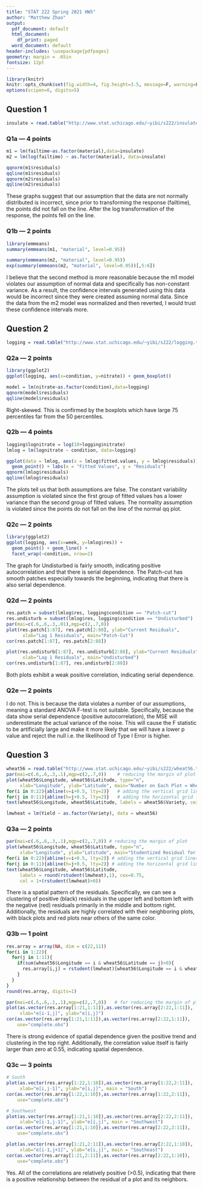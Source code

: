 ```yaml
---
title: "STAT 222 Spring 2021 HW5"
author: "Matthew Zhao"
output:
  pdf_document: default
  html_document:
    df_print: paged
  word_document: default
header-includes: \usepackage{pdfpages}
geometry: margin = .65in
fontsize: 12pt
---
```


```r
library(knitr)
knitr::opts_chunk$set(fig.width=4, fig.height=3.5, message=F, warning=F, collapse=T)
options(scipen=6, digits=5)
```


## Question 1

```r
insulate = read.table("http://www.stat.uchicago.edu/~yibi/s222/insulate.txt", h=T)
```


### Q1a --- 4 points

```r
m1 = lm(failtime~as.factor(material),data=insulate)
m2 = lm(log(failtime) ~ as.factor(material), data=insulate)
```
```r
qqnorm(m1$residuals)
qqline(m1$residuals)
qqnorm(m2$residuals)
qqline(m2$residuals)
```


These graphs suggest that our assumption that the data are not normally distributed is incorrect, since prior to transforming the response (failtime), the points did not fall on the line. After the log transformation of the response, the points fell on the line. 

### Q1b --- 2 points


```r
library(emmeans)
summary(emmeans(m1, "material", level=0.95))
```

```r
summary(emmeans(m2, "material", level=0.95))
exp(summary(emmeans(m2, "material", level=0.95))[,5:6])
```


I believe that the second method is more reasonable because the m1 model violates our assumption of normal data and specifically has non-constant variance. As a result, the confidence intervals generated using this data would be incorrect since they were created assuming normal data. Since the data from the m2 model was normalized and then reverted, I would trust these confidence intervals more.


## Question 2

```r
logging = read.table("http://www.stat.uchicago.edu/~yibi/s222/logging.txt", h=T)
```


### Q2a --- 2 points


```r
library(ggplot2)
ggplot(logging, aes(x=condition, y=nitrate)) + geom_boxplot()
```
```r
model = lm(nitrate~as.factor(condition),data=logging)
qqnorm(model$residuals)
qqline(model$residuals)
```


Right-skewed. This is confirmed by the boxplots which have large 75 percentiles far from the 50 percentiles. 

### Q2b --- 4 points


```r
logging$lognitrate = log(10+logging$nitrate)
lmlog = lm(lognitrate ~ condition, data=logging)
```
```r
ggplot(data = lmlog, aes(x = lmlog$fitted.values, y = lmlog$residuals)) +
  geom_point() + labs(x = "Fitted Values", y = "Residuals")
qqnorm(lmlog$residuals)
qqline(lmlog$residuals)

```


The plots tell us that both assumptions are false. The constant variability assumption is violated since the first group of fitted values has a lower variance than the second group of fitted values. The normality assumption is violated since the points do not fall on the line of the normal qq plot. 

### Q2c --- 2 points

```r
library(ggplot2)
ggplot(logging, aes(x=week, y=lmlog$res)) +
  geom_point() + geom_line() +
  facet_wrap(~condition, nrow=2)
```


The graph for Undisturbed is fairly smooth, indicating positive autocorrelation and that there is serial dependence. The Patch-cut has smooth patches especially towards the beginning, indicating that there is also serial dependence. 

### Q2d --- 2 points


```r
res.patch = subset(lmlog$res, logging$condition == "Patch-cut")
res.undisturb = subset(lmlog$res, logging$condition == "Undisturbed")
par(mai=c(.6,.6,.3,.01),mgp=c(2,.7,0))
plot(res.patch[1:87], res.patch[2:88], ylab="Current Residuals", 
      xlab="Lag 1 Residuals", main="Patch-Cut")
cor(res.patch[1:87], res.patch[2:88])

plot(res.undisturb[1:87], res.undisturb[2:88], ylab="Current Residuals", 
      xlab="Lag 1 Residuals", main="Undisturbed")
cor(res.undisturb[1:87], res.undisturb[2:88])
```


Both plots exhibit a weak positive correlation, indicating serial dependence.

### Q2e --- 2 points

I do not. This is because the data violates a number of our assumptions, meaning a standard ANOVA F-test is not suitable. Specifically, because the data show serial dependence (positive autocorrelation), the MSE will underestimate the actual variance of the noise. This will cause the F statistic to be artificially large and make it more likely that we will have a lower p value and reject the null i.e. the likelihood of Type I Error is higher.

## Question 3


```r
wheat56 = read.table("http://www.stat.uchicago.edu/~yibi/s222/wheat56.txt", h=T)
par(mai=c(.6,.6,.3,.1),mgp=c(2,.7,0))    # reducing the margin of plot
plot(wheat56$Longitude, wheat56$Latitude, type="n",
     xlab="Longitude", ylab="Latitude", main="Number on Each Plot = Wheat Variety ID")
for(i in 0:22){abline(v=i+0.5, lty=2)}   # adding the vertical grid lines
for(j in 0:11){abline(h=j+0.5, lty=2)}   # adding the horizontal grid lines
text(wheat56$Longitude, wheat56$Latitude, labels = wheat56$Variety, cex=0.75)
```

```r
lmwheat = lm(Yield ~ as.factor(Variety), data = wheat56)
```


### Q3a --- 2 points


```r
par(mai=c(.6,.6,.3,.1),mgp=c(2,.7,0)) # reducing the margin of plot
plot(wheat56$Longitude, wheat56$Latitude, type="n", 
     xlab="Longitude", ylab="Latitude", main="Studentized Residual for Each Plot")
for(i in 0:22){abline(v=i+0.5, lty=2)} # adding the vertical grid lines
for(j in 0:11){abline(h=j+0.5, lty=2)} # adding the horizontal grid lines
text(wheat56$Longitude, wheat56$Latitude, 
     labels = round(rstudent(lmwheat),1), cex=0.75, 
     col = 1+(rstudent(lmwheat)>0))
```


There is a spatial pattern of the residuals. Specifically, we can see a clustering of positive (black) residuals in the upper left and bottom left with the negative (red) residuals primarily in the middle and bottom right. Additionally, the residuals are highly correlated with their neighboring plots, with black plots and red plots near others of the same color. 

### Q3b --- 1 point


```r
res.array = array(NA, dim = c(22,11))
for(i in 1:22){
  for(j in 1:11){
    if(sum(wheat56$Longitude == i & wheat56$Latitude == j)>0){
      res.array[i,j] = rstudent(lmwheat)[wheat56$Longitude == i & wheat56$Latitude == j]
    }
  }
}
round(res.array, digits=1)
```


```r
par(mai=c(.6,.6,.1,.1),mgp=c(2,.7,0))   # for reducing the margin of plots
plot(as.vector(res.array[1:21,1:11]),as.vector(res.array[2:22,1:11]), 
     xlab="e[i-1,j]", ylab="e[i,j]")
cor(as.vector(res.array[1:21,1:11]),as.vector(res.array[2:22,1:11]), 
    use="complete.obs")
```


There is strong evidence of spatial dependence given the positive trend and clustering in the top right. Additionally, the correlation value itself is fairly larger than zero at 0.55, indicating spatial dependence. 

### Q3c --- 3 points

```r
# South
plot(as.vector(res.array[1:22,1:10]),as.vector(res.array[1:22,2:11]), 
     xlab="e[i,j-1]", ylab="e[i,j]", main = "South")
cor(as.vector(res.array[1:22,1:10]),as.vector(res.array[1:22,2:11]), 
    use="complete.obs")
```
```r
# Southwest
plot(as.vector(res.array[1:21,1:10]),as.vector(res.array[2:22,2:11]), 
     xlab="e[i-1,j-1]", ylab="e[i,j]", main = "Southwest")
cor(as.vector(res.array[1:21,1:10]),as.vector(res.array[2:22,2:11]), 
    use="complete.obs")
```

```r
plot(as.vector(res.array[1:21,2:11]),as.vector(res.array[2:22,1:10]), 
     xlab="e[i-1,j+1]", ylab="e[i,j]", main = "Southeast")
cor(as.vector(res.array[1:21,2:11]),as.vector(res.array[2:22,1:10]), 
    use="complete.obs")
```


Yes. All of the correlations are relatively positive (>0.5), indicating that there is a positive relationship between the residual of a plot and its neighbors. 